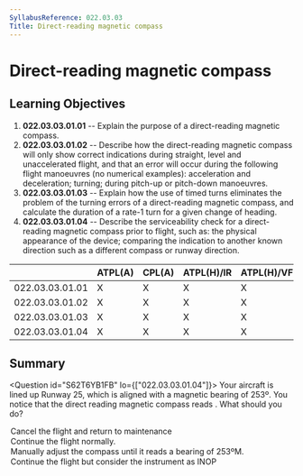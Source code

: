```yaml
---
SyllabusReference: 022.03.03
Title: Direct-reading magnetic compass
---
```


# Direct-reading magnetic compass

## Learning Objectives

1.  **022.03.03.01.01** -- Explain the purpose of a direct-reading magnetic
    compass.
2.  **022.03.03.01.02** -- Describe how the direct-reading magnetic compass will
    only show correct indications during straight, level and unaccelerated
    flight, and that an error will occur during the following flight manoeuvres
    (no numerical examples): acceleration and deceleration; turning; during
    pitch-up or pitch-down manoeuvres.
3.  **022.03.03.01.03** -- Explain how the use of timed turns eliminates the
    problem of the turning errors of a direct-reading magnetic compass, and
    calculate the duration of a rate-1 turn for a given change of heading.
4.  **022.03.03.01.04** -- Describe the serviceability check for a direct-reading
    magnetic compass prior to flight, such as: the physical appearance of the
    device; comparing the indication to another known direction such as a
    different compass or runway direction.

|                 | ATPL(A) | CPL(A) | ATPL(H)/IR | ATPL(H)/VFR | CPL(H) | IR  | CBIR(A) |
| --------------- | ------- | ------ | ---------- | ----------- | ------ | --- | ------- |
| 022.03.03.01.01 | X       | X      | X          | X           | X      | X   |         |
| 022.03.03.01.02 | X       | X      | X          | X           | X      | X   |         |
| 022.03.03.01.03 | X       | X      | X          | X           | X      | X   |         |
| 022.03.03.01.04 | X       | X      | X          | X           | X      | X   | X       |

## Summary

<Question id="S62T6YB1FB" lo={["022.03.03.01.04"]}>
  <Text variant="oneCorrect">
    Your aircraft is lined up Runway 25, which is aligned with a magnetic
    bearing of 253º. You notice that the direct reading magnetic compass reads
    <Subject />. What should you do?
  </Text>
<Option
  subject={[["264ºM"]]}
  why="The maximum tolerable error for a direct reading magnetic compass is 10º"
>
  Cancel the flight and return to maintenance
</Option>
<Option
  subject={[["262ºM"]]}
  why="The maximum tolerable error for a direct reading magnetic compass is 10º"
>
  Continue the flight normally.
</Option>
<Option why="Magnetic compasses can not be directly adjustable.">
  Manually adjust the compass until it reads a bearing of 253ºM.
</Option>

  <Option why="If the direct reading compass is indeed INOP, you can not fly.">
    Continue the flight but consider the instrument as INOP
  </Option>
</Question>
